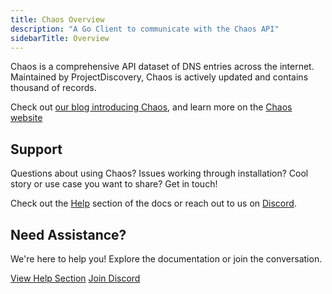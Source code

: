 ```yaml
---
title: Chaos Overview
description: "A Go Client to communicate with the Chaos API"
sidebarTitle: Overview
---
```


Chaos is a comprehensive API dataset of DNS entries across the internet. Maintained by ProjectDiscovery, Chaos is actively updated and contains thousand of records. 

Check out [our blog introducing Chaos](https://blog.projectdiscovery.io/introducing-chaos-bug-bounty-recon-data-api/), and learn more on the [Chaos website](https://chaos.projectdiscovery.io/)

## Support

Questions about using Chaos? Issues working through installation? Cool story or use case you want to share? Get in touch!

Check out the [Help](/help) section of the docs or reach out to us on [Discord](https://discord.com/invite/projectdiscovery).

<div style={{ position: 'relative', backgroundImage: 'url("/images/background.png")', borderRadius: '10px', padding: '2rem', textAlign: 'center' }}>
    <div style={{ backgroundColor: 'rgba(0, 0, 0, 0.7)', borderRadius: '10px', padding: '1rem', display: 'inline-block' }}>
        <h2 style={{ color: 'white', margin: '0' }}>Need Assistance?</h2>
        <p style={{ color: 'white' }}>We're here to help you! Explore the documentation or join the conversation.</p>
        <a href="/help" style={{ display: 'inline-block', backgroundColor: '#00D09C', color: '#000', padding: '1rem 2rem', borderRadius: '5px', textDecoration: 'none' }}>View Help Section</a>
        <a href="https://discord.com/invite/projectdiscovery" style={{ display: 'inline-block', backgroundColor: '#00D09C', color: '#000', padding: '1rem 2rem', borderRadius: '5px', textDecoration: 'none', marginLeft: '1rem' }}>Join Discord</a>
    </div>
</div>

